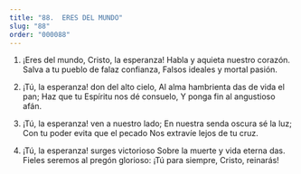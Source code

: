 ```yaml
---
title: "88.  ERES DEL MUNDO"
slug: "88"
order: "000088"
---
```

1.  ¡Eres del mundo, Cristo, la esperanza! Habla y aquieta nuestro corazón. Salva a tu pueblo de falaz confianza, Falsos ideales y mortal pasión.
 
2.	¡Tú, la esperanza! don del alto cielo,
Al alma hambrienta das de vida el pan; Haz que tu Espíritu nos dé consuelo,
Y ponga fin al angustioso afán.

3.	¡Tú, la esperanza! ven a nuestro lado; En nuestra senda oscura sé la luz; Con tu poder evita que el pecado
Nos extravíe lejos de tu cruz.

4.	¡Tú, la esperanza! surges victorioso Sobre la muerte y vida eterna das. Fieles seremos al pregón glorioso:
¡Tú para siempre, Cristo, reinarás!
